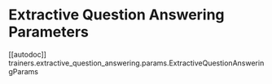 # Extractive Question Answering Parameters

[[autodoc]] trainers.extractive_question_answering.params.ExtractiveQuestionAnsweringParams